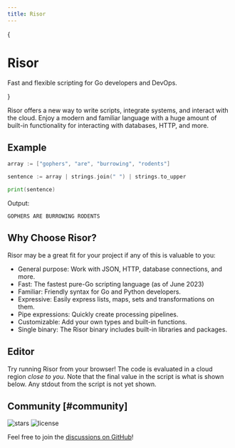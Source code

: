```yaml
---
title: Risor
---
```



{

<div>
  <h1 className='text-center text-4xl tracking-tighter font-extrabold md:text-5xl mt-8 mb-8'>
    Risor
  </h1>
  <div className='mx-auto max-w-full w-[880px] text-center px-4 mb-10'>
    <p className='text-lg mb-8 text-gray-500 md:!text-2xl'>
      Fast and flexible scripting for Go developers and DevOps.
    </p>
    <Features />
  </div>
</div>

}

Risor offers a new way to write scripts, integrate systems, and interact with the cloud.
Enjoy a modern and familiar language with a huge amount of built-in functionality for interacting with databases, HTTP, and more.

## Example

```go copy
array := ["gophers", "are", "burrowing", "rodents"]

sentence := array | strings.join(" ") | strings.to_upper

print(sentence)
```

Output:

```filename="output"
GOPHERS ARE BURROWING RODENTS
```

## Why Choose Risor?

Risor may be a great fit for your project if any of this is valuable to you:

- General purpose: Work with JSON, HTTP, database connections, and more.
- Fast: The fastest pure-Go scripting language (as of June 2023)
- Familiar: Friendly syntax for Go and Python developers.
- Expressive: Easily express lists, maps, sets and transformations on them.
- Pipe expressions: Quickly create processing pipelines.
- Customizable: Add your own types and built-in functions.
- Single binary: The Risor binary includes built-in libraries and packages.

## Editor

Try running Risor from your browser! The code is evaluated in a cloud region _close to you_.
Note that the final value in the script is what is shown below. Any stdout from
the script is not yet shown.


<Editor />

## Community [#community]

<p className='flex h-6 mt-4 gap-2'>
  <img alt='stars' src='https://img.shields.io/github/stars/risor-io/risor' />
  <img
    alt='license'
    src='https://img.shields.io/github/license/risor-io/risor'
  />
</p>

Feel free to join the [discussions on GitHub](https://github.com/risor-io/risor/discussions)!
